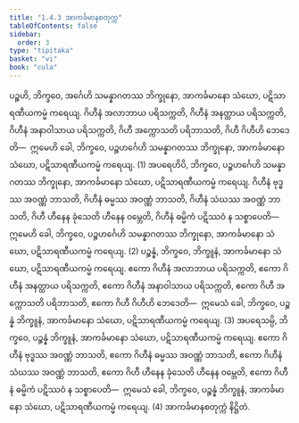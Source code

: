 ```yaml
---
title: "1.4.3 အာကင်္ခမာနစတုက္က"
tableOfContents: false
sidebar:
  order: 3
type: "tipitaka"
basket: "vi"
book: "cula"
---
```



<DynamicBreadcrumb />

<Division number="39" book="cula">

<Paragraph number="186" book="cula">
ပဉ္စဟိ, ဘိက္ခဝေ, အင်္ဂေဟိ သမန္နာဂတဿ ဘိက္ခုနော, အာကင်္ခမာနော သံဃော, ပဋိသာရဏီယကမ္မံ ကရေယျ. ဂိဟီနံ အလာဘာယ ပရိသက္ကတိ, ဂိဟီနံ အနတ္ထာယ ပရိသက္ကတိ, ဂိဟီနံ အနာဝါသာယ ပရိသက္ကတိ, ဂိဟီ အက္ကောသတိ ပရိဘာသတိ, ဂိဟီ ဂိဟီဟိ ဘေဒေတိ—  ဣမေဟိ ခေါ, ဘိက္ခဝေ, ပဉ္စဟင်္ဂေဟိ သမန္နာဂတဿ ဘိက္ခုနော, အာကင်္ခမာနော သံဃော, ပဋိသာရဏီယကမ္မံ ကရေယျ. (1)
</Paragraph>

<Paragraph number="187" book="cula">
အပရေဟိပိ, ဘိက္ခဝေ, ပဉ္စဟင်္ဂေဟိ သမန္နာဂတဿ ဘိက္ခုနော, အာကင်္ခမာနော သံဃော, ပဋိသာရဏီယကမ္မံ ကရေယျ. ဂိဟီနံ ဗုဒ္ဓဿ အဝဏ္ဏံ ဘာသတိ, ဂိဟီနံ ဓမ္မဿ အဝဏ္ဏံ ဘာသတိ, ဂိဟီနံ သံဃဿ အဝဏ္ဏံ ဘာသတိ, ဂိဟီ ဟီနေန ခုံသေတိ ဟီနေန ဝမ္ဘေတိ, ဂိဟီနံ ဓမ္မိကံ ပဋိဿဝံ န သစ္စာပေတိ—  ဣမေဟိ ခေါ, ဘိက္ခဝေ, ပဉ္စဟင်္ဂေဟိ သမန္နာဂတဿ ဘိက္ခုနော, အာကင်္ခမာနော သံဃော, ပဋိသာရဏီယကမ္မံ ကရေယျ. (2)
</Paragraph>

<Paragraph number="188" book="cula">
ပဉ္စန္နံ, ဘိက္ခဝေ, ဘိက္ခူနံ, အာကင်္ခမာနော သံဃော, ပဋိသာရဏီယကမ္မံ ကရေယျ. ဧကော ဂိဟီနံ အလာဘာယ ပရိသက္ကတိ, ဧကော ဂိဟီနံ အနတ္ထာယ ပရိသက္ကတိ, ဧကော ဂိဟီနံ အနာဝါသာယ ပရိသက္ကတိ, ဧကော ဂိဟီ အက္ကောသတိ ပရိဘာသတိ, ဧကော ဂိဟီ ဂိဟီဟိ ဘေဒေတိ—  ဣမေသံ ခေါ, ဘိက္ခဝေ, ပဉ္စန္နံ ဘိက္ခူနံ, အာကင်္ခမာနော သံဃော, ပဋိသာရဏီယကမ္မံ ကရေယျ. (3)
</Paragraph>

<Paragraph number="189" book="cula">
အပရေသမ္ပိ, ဘိက္ခဝေ, ပဉ္စန္နံ ဘိက္ခူနံ, အာကင်္ခမာနော သံဃော, ပဋိသာရဏီယကမ္မံ ကရေယျ. ဧကော ဂိဟီနံ ဗုဒ္ဓဿ အဝဏ္ဏံ ဘာသတိ, ဧကော ဂိဟီနံ ဓမ္မဿ အဝဏ္ဏံ ဘာသတိ, ဧကော ဂိဟီနံ သံဃဿ အဝဏ္ဏံ ဘာသတိ, ဧကော ဂိဟီ ဟီနေန ခုံသေတိ ဟီနေန ဝမ္ဘေတိ, ဧကော ဂိဟီနံ ဓမ္မိကံ ပဋိဿဝံ န သစ္စာပေတိ—  ဣမေသံ ခေါ, ဘိက္ခဝေ, ပဉ္စန္နံ ဘိက္ခူနံ, အာကင်္ခမာနော သံဃော, ပဋိသာရဏီယကမ္မံ ကရေယျ. (4)

</Paragraph>
</Division>

<Paragraph number="190" type="center" book="cula">
အာကင်္ခမာနစတုက္ကံ နိဋ္ဌိတံ.
</Paragraph>